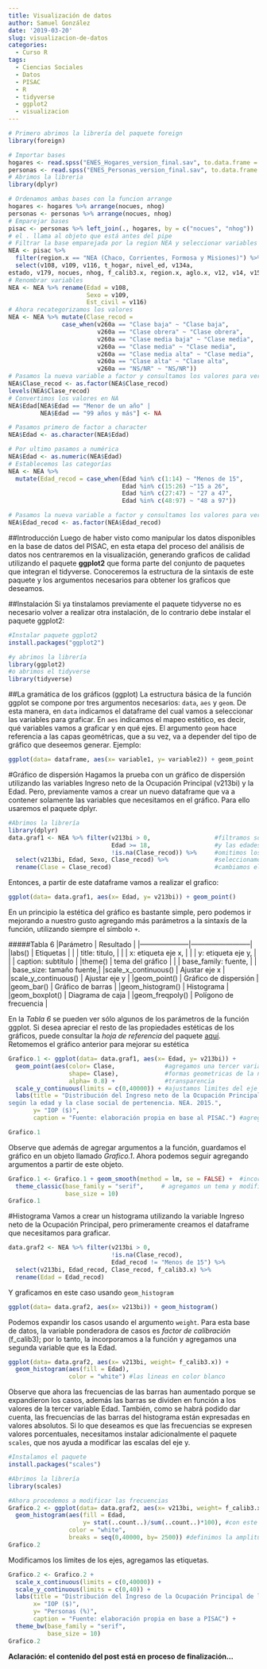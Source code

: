```yaml
---
title: Visualización de datos
author: Samuel González
date: '2019-03-20'
slug: visualizacion-de-datos
categories:
  - Curso R
tags:
  - Ciencias Sociales
  - Datos
  - PISAC
  - R
  - tidyverse
  - ggplot2
  - visualizacion
---
```

```r
# Primero abrimos la librería del paquete foreign
library(foreign)

# Importar bases
hogares <- read.spss("ENES_Hogares_version_final.sav", to.data.frame = TRUE)
personas <- read.spss("ENES_Personas_version_final.sav", to.data.frame = TRUE)
# Abrimos la libreria
library(dplyr)

# Ordenamos ambas bases con la funcion arrange 
hogares <- hogares %>% arrange(nocues, nhog)
personas <- personas %>% arrange(nocues, nhog)
# Emparejar bases
pisac <- personas %>% left_join(., hogares, by = c("nocues", "nhog"))
# el . llama al objeto que está antes del pipe
# Filtrar la base emparejada por la region NEA y seleccionar variables
NEA <- pisac %>% 
  filter(region.x == "NEA (Chaco, Corrientes, Formosa y Misiones)") %>% 
  select(v108, v109, v116, t_hogar, nivel_ed, v134a, 
estado, v179, nocues, nhog, f_calib3.x, region.x, aglo.x, v12, v14, v15, v16, v19, v235i, v237, v259a, v260a, v213bi)
# Renombrar variables
NEA <- NEA %>% rename(Edad = v108,
                      Sexo = v109,
                      Est_civil = v116)
# Ahora recategorizamos los valores
NEA <- NEA %>% mutate(Clase_recod = 
               case_when(v260a == "Clase baja" ~ "Clase baja",
                         v260a == "Clase obrera" ~ "Clase obrera",
                         v260a == "Clase media baja" ~ "Clase media",
                         v260a == "Clase media" ~ "Clase media",
                         v260a == "Clase media alta" ~ "Clase media",
                         v260a == "Clase alta" ~ "Clase alta",
                         v260a == "NS/NR" ~ "NS/NR"))
# Pasamos la nueva variable a factor y consultamos los valores para verificar 
NEA$Clase_recod <- as.factor(NEA$Clase_recod)
levels(NEA$Clase_recod)
# Convertimos los valores en NA
NEA$Edad[NEA$Edad == "Menor de un año" |
         NEA$Edad == "99 años y más"] <- NA

# Pasamos primero de factor a character
NEA$Edad <- as.character(NEA$Edad)

# Por ultimo pasamos a numérica
NEA$Edad <- as.numeric(NEA$Edad)
# Establecemos las categorías
NEA <- NEA %>% 
  mutate(Edad_recod = case_when(Edad %in% c(1:14) ~ "Menos de 15", 
                                Edad %in% c(15:26) ~"15 a 26",       
                                Edad %in% c(27:47) ~ "27 a 47",
                                Edad %in% c(48:97) ~ "48 a 97"))
```
```r
# Pasamos la nueva variable a factor y consultamos los valores para verificar 
NEA$Edad_recod <- as.factor(NEA$Edad_recod)
```

<div class=text-justify>
##Introducción
Luego de haber visto como manipular los datos disponibles en la base de datos del PISAC, en esta etapa del proceso del análisis de datos nos centraremos en la visualización, generando graficos de calidad utilizando el paquete **ggplot2** que forma parte del conjunto de paquetes que integran el tidyverse. Conoceremos la estructura de la sintaxis de este paquete y los argumentos necesarios para obtener los graficos que deseamos.

##Instalación
Si ya tinstalamos previamente el paquete tidyverse no es necesario volver a realizar otra instalación, de lo contrario debe instalar el paquete ggplot2:
```r
#Instalar paquete ggplot2
install.packages("ggplot2")
```
```r
#y abrimos la librería
library(ggplot2)
#o abrimos el tidyverse
library(tidyverse)
```

##La gramática de los gráficos (ggplot)
La estructura básica de la función ggplot se compone por tres argumentos necesarios: ```data```, ```aes``` y ```geom```. De esta manera, en ```data``` indicamos el dataframe del cual vamos a seleccionar las variables para graficar. En ```aes``` indicamos el mapeo estético, es decir, qué variables vamos a graficar y en qué ejes. El argumento ```geom``` hace referencia a las capas geométricas, que a su vez, va a depender del tipo de gráfico que deseemos generar. Ejemplo: 
```r
ggplot(data= dataframe, aes(x= variable1, y= variable2)) + geom_point
```

#Gráfico de dispersión
Hagamos la prueba con un gráfico de dispersión utilizando las variables Ingreso neto de la Ocupación Principal (v213bi) y la Edad. Pero, previamente vamos a crear un nuevo dataframe que va a contener solamente las variables que necesitamos en el gráfico. Para ello usaremos el paquete dplyr.

```r
#Abrimos la librería
library(dplyr)
data.graf1 <- NEA %>% filter(v213bi > 0,                  #filtramos solo los ingresos mayores a 0
                             Edad >= 18,                  #y las edades mayores o iguales a 18 años
                             !is.na(Clase_recod)) %>%     #omitimos los casos NA en Clase_recod 
  select(v213bi, Edad, Sexo, Clase_recod) %>%             #seleccionamos otras variables que necesitaremos para graficar
  rename(Clase = Clase_recod)                             #cambiamos el nombre de la variable
```

Entonces, a partir de este dataframe vamos a realizar el grafico:
```r
ggplot(data= data.graf1, aes(x= Edad, y= v213bi)) + geom_point()
```

En un principio la estética del gráfico es bastante simple, pero podemos ir mejorando a nuestro gusto agregando más parámetros a la sintaxís de la función, utilizando siempre el símbolo ```+```.

#####Tabla 6
|Parámetro            | Resultado                |
|---------------------|--------------------------|
|labs()               | Etiquetas                |
|                     | title: titulo,           |
|                     | x: etiqueta eje x,       |
|                     | y: etiqueta eje y,       |
|                     | caption: subtítulo       |
|theme()              | tema del gráfico         |
|                     | base_family: fuente,     |
|                     | base_size: tamaño fuente,|
|scale_x_continuous() | Ajustar eje x            |
|scale_y_continuous() | Ajustar eje y            |
|geom_point()         | Gráfico de dispersión    |
|geom_bar()           | Gráfico de barras        |
|geom_histogram()     | Histograma               |
|geom_boxplot()       | Diagrama de caja         |
|geom_freqpoly()      | Polígono de frecuencia   |

En la *Tabla 6* se pueden ver sólo algunos de los parámetros de la función ggplot. Si desea apreciar el resto de las propiedades estéticas de los gráficos, puede consultar la *hoja de referencia* del paquete [aquí](https://www.rstudio.com/wp-content/uploads/2015/04/ggplot2-spanish.pdf).
Retomemos el gráfico anterior para mejorar su estética

```r
Grafico.1 <- ggplot(data= data.graf1, aes(x= Edad, y= v213bi)) + 
  geom_point(aes(color= Clase,              #agregamos una tercer variable
                 shape= Clase),             #formas geometricas de la nube
                 alpha= 0.8) +              #transparencia         
  scale_y_continuous(limits = c(0,40000)) + #ajustamos limites del eje y
  labs(title = "Distribución del Ingreso neto de la Ocupación Principal (IOP) de las personas 
según la edad y la clase social de pertenencia. NEA. 2015.",
       y= "IOP ($)",
       caption = "Fuente: elaboración propia en base al PISAC.") #agregamos etiquetas

Grafico.1
```

Observe que además de agregar argumentos a la función, guardamos el gráfico en un objeto llamado *Grafico.1*. Ahora podemos seguir agregando argumentos a partir de este objeto.
```r
Grafico.1 <- Grafico.1 + geom_smooth(method = lm, se = FALSE) +  #incorporamos la recta de ajuste
  theme_classic(base_family = "serif",     # agregamos un tema y modificamos la fuente
                base_size = 10)
Grafico.1
```

#Histograma
Vamos a crear un histograma utilizando la variable Ingreso neto de la Ocupación Principal, pero primeramente creamos el dataframe que necesitamos para graficar.
```r
data.graf2 <- NEA %>% filter(v213bi > 0,
                             !is.na(Clase_recod),
                             Edad_recod != "Menos de 15") %>% 
  select(v213bi, Edad_recod, Clase_recod, f_calib3.x) %>% 
  rename(Edad = Edad_recod)
```

Y graficamos en este caso usando ```geom_histogram```
```r
ggplot(data= data.graf2, aes(x= v213bi)) + geom_histogram()
```
Podemos expandir los casos usando el argumento ```weight```. Para esta base de datos, la variable ponderadora de casos es *factor de calibración* (f_calib3); por lo tanto, la incorporamos a la función y agregamos una segunda variable que es la Edad.
```r
ggplot(data= data.graf2, aes(x= v213bi, weight= f_calib3.x)) +
  geom_histogram(aes(fill = Edad),
                 color = "white") #las lineas en color blanco
```
Observe que ahora las frecuencias de las barras han aumentado porque se expandieron los casos, además las barras se dividen en función a los valores de la tercer variable Edad. También, como se habrá podido dar cuenta, las frecuencias de las barras del histograma están expresadas en valores absolutos. Si lo que deseamos es que las frecuencias se expresen valores porcentuales, necesitamos instalar adicionalmente el paquete ```scales```, que nos ayuda a modificar las escalas del eje y. 
```r
#Instalamos el paquete
install.packages("scales")
```
```r
#Abrimos la librería
library(scales)

#Ahora procedemos a modificar las frecuencias
Grafico.2 <- ggplot(data= data.graf2, aes(x= v213bi, weight= f_calib3.x)) +
  geom_histogram(aes(fill = Edad,
                     y= stat(..count..)/sum(..count..)*100), #con este argumento cambiamos a valores porcentuales
                 color = "white",
                 breaks = seq(0,40000, by= 2500)) #definimos la amplitud de los intervalos
Grafico.2
```
Modificamos los limites de los ejes, agregamos las etiquetas.
```r
Grafico.2 <- Grafico.2 + 
  scale_x_continuous(limits = c(0,40000)) +
  scale_y_continuous(limits = c(0,40)) +
  labs(title = "Distribución del Ingreso de la Ocupación Principal de las personas según la edad. NEA. 2015.",
       x= "IOP ($)",
       y= "Personas (%)",
       caption = "Fuente: elaboración propia en base a PISAC") +
  theme_bw(base_family = "serif",
           base_size = 10)
Grafico.2
```






**Aclaración: el contenido del post está en proceso de finalización...**
</div>
